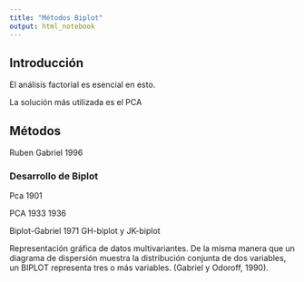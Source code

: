 ```yaml
---
title: "Métodos Biplot"
output: html_notebook
---
```


## Introducción

El análisis factorial es esencial en esto.

La solución más utilizada es el PCA

## Métodos

Ruben Gabriel 1996

### Desarrollo de Biplot

Pca 1901

PCA 1933 1936

Biplot-Gabriel 1971 GH-biplot y JK-biplot

Representación gráfica de datos multivariantes. De la misma manera que un diagrama de dispersión muestra la distribución conjunta de dos variables, un BIPLOT representa tres o más variables. (Gabriel y Odoroff, 1990).




